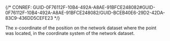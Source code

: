

{/* CONREF: GUID-0F76112F-10B4-492A-A8AE-91BFCE248082#GUID-0F76112F-10B4-492A-A8AE-91BFCE248082/GUID-BCEB40E6-29D2-42DA-83C9-436DD5CEFE23  */}

The x-coordinate of the position on the network dataset where the point was located, in the coordinate system of the network dataset.
